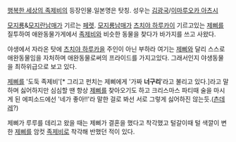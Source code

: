 [[행복한 세상의 족제비]]의 등장인물.일본명은 탓칭.
성우는 [[김광국]]/[[이마루오카 아츠시]]

[[모지룡]]&[[모지란]]남매가 기르는 [[페렛]].
[[모지룡]]남매가 [[츠치야 하루카]]이 기르고있는 [[제삐]]를 질투하여 애완동물가게에서 [[족제비]]와 비슷한 동물을 찾다가 바가지를 쓰고 사왔다.

야생에서 자라온 탓에 [[츠치야 하루카]]을 주인이 아닌 부하라 여기는 [[제삐]]와 달리 스스로 애완동물임을 자처하며 애완동물로써의 프라이드를 가지고있다. 그래서인지 야생동물을 최하위급으로 보고 있다.

[[제삐]]를 '도둑 족제비'[* 그리고 펀치는 제삐에게 '가짜 '''너구리''''라고 불리고 있다.]라고 말하며 싫어하지만 심심할 땐 항상 [[제삐]]를 찾아오기도 하고 크리스마스 파티때 술을 마시게 된 에피소드에선 '네가 좋아!!'라 말한 걸로 봐선 서로 그렇게 싫어하진 않는듯.([[츤데레]]?)

제삐가 루루를 데리고 왔을 때는 제삐가 결혼을 했다고 착각했고 털갈이때 털 색깔이 변한 [[제삐]]를 암컷 [[족제비]]로 착각해 반했던 적이 있다.
